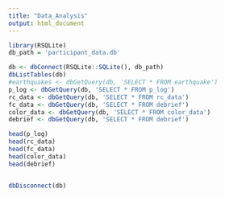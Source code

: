 ```yaml
---
title: "Data_Analysis"
output: html_document
---
```


```r

library(RSQLite)
db_path = 'participant_data.db'

```

```r
db <- dbConnect(RSQLite::SQLite(), db_path)
dbListTables(db)
#earthquakes <- dbGetQuery(db, 'SELECT * FROM earthquake')
p_log <- dbGetQuery(db, 'SELECT * FROM p_log')
rc_data <- dbGetQuery(db, 'SELECT * FROM rc_data')
fc_data <- dbGetQuery(db, 'SELECT * FROM debrief')
color_data <- dbGetQuery(db, 'SELECT * FROM color_data')
debrief <- dbGetQuery(db, 'SELECT * FROM debrief')

head(p_log)
head(rc_data)
head(fc_data)
head(color_data)
head(debrief)


dbDisconnect(db)



```